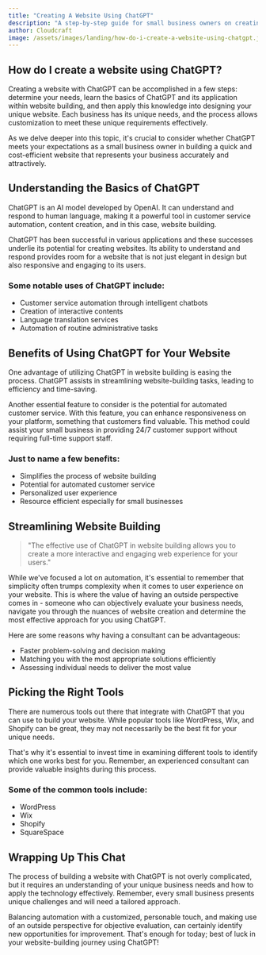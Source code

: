 ```yaml
---
title: "Creating A Website Using ChatGPT"
description: "A step-by-step guide for small business owners on creating a website using ChatGPT, and understanding the potential advantages."
author: Cloudcraft
image: /assets/images/landing/how-do-i-create-a-website-using-chatgpt.jpg
---
```


## How do I create a website using ChatGPT?

Creating a website with ChatGPT can be accomplished in a few steps: determine your needs, learn the basics of ChatGPT and its application within website building, and then apply this knowledge into designing your unique website. Each business has its unique needs, and the process allows customization to meet these unique requirements effectively. 

As we delve deeper into this topic, it's crucial to consider whether ChatGPT meets your expectations as a small business owner in building a quick and cost-efficient website that represents your business accurately and attractively.

<ServicesBlurb />

## Understanding the Basics of ChatGPT

ChatGPT is an AI model developed by OpenAI. It can understand and respond to human language, making it a powerful tool in customer service automation, content creation, and in this case, website building.

ChatGPT has been successful in various applications and these successes underlie its potential for creating websites. Its ability to understand and respond provides room for a website that is not just elegant in design but also responsive and engaging to its users.

### Some notable uses of ChatGPT include:

 * Customer service automation through intelligent chatbots
 * Creation of interactive contents
 * Language translation services
 * Automation of routine administrative tasks

## Benefits of Using ChatGPT for Your Website

One advantage of utilizing ChatGPT in website building is easing the process. ChatGPT assists in streamlining website-building tasks, leading to efficiency and time-saving. 

Another essential feature to consider is the potential for automated customer service. With this feature, you can enhance responsiveness on your platform, something that customers find valuable. This method could assist your small business in providing 24/7 customer support without requiring full-time support staff.

### Just to name a few benefits:

 * Simplifies the process of website building
 * Potential for automated customer service
 * Personalized user experience
 * Resource efficient especially for small businesses

<GetStartedBlurb />

## Streamlining Website Building 

<blockquote tip>
"The effective use of ChatGPT in website building allows you to create a more interactive and engaging web experience for your users."
</blockquote>

While we've focused a lot on automation, it's essential to remember that simplicity often trumps complexity when it comes to user experience on your website. This is where the value of having an outside perspective comes in - someone who can objectively evaluate your business needs, navigate you through the nuances of website creation and determine the most effective approach for you using ChatGPT.

Here are some reasons why having a consultant can be advantageous:

 * Faster problem-solving and decision making
 * Matching you with the most appropriate solutions efficiently
 * Assessing individual needs to deliver the most value

## Picking the Right Tools 

There are numerous tools out there that integrate with ChatGPT that you can use to build your website. While popular tools like WordPress, Wix, and Shopify can be great, they may not necessarily be the best fit for your unique needs.

That's why it's essential to invest time in examining different tools to identify which one works best for you. Remember, an experienced consultant can provide valuable insights during this process.

### Some of the common tools include:

 * WordPress
 * Wix
 * Shopify
 * SquareSpace 

## Wrapping Up This Chat 

The process of building a website with ChatGPT is not overly complicated, but it requires an understanding of your unique business needs and how to apply the technology effectively. Remember, every small business presents unique challenges and will need a tailored approach. 

Balancing automation with a customized, personable touch, and making use of an outside perspective for objective evaluation, can certainly identify new opportunities for improvement. That's enough for today; best of luck in your website-building journey using ChatGPT!